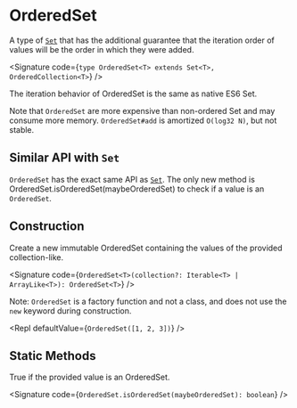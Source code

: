 
# OrderedSet

A type of [`Set`](../Set/) that has the additional guarantee that the iteration order of values will be the order in which they were added.

<Signature code={`type OrderedSet<T> extends Set<T>, OrderedCollection<T>`} />

The iteration behavior of OrderedSet is the same as native ES6 Set.

Note that `OrderedSet` are more expensive than non-ordered Set and may consume more memory. `OrderedSet#add` is amortized `O(log32 N)`, but not stable.

## Similar API with `Set`

`OrderedSet` has the exact same API as [`Set`](../Set/). The only new method is <CodeLink to="isOrderedSet">OrderedSet.isOrderedSet(maybeOrderedSet)</CodeLink> to check if a value is an `OrderedSet`.

## Construction

<MemberLabel label="OrderedSet()" />

Create a new immutable OrderedSet containing the values of the provided collection-like.

<Signature
  code={`OrderedSet<T>(collection?: Iterable<T> | ArrayLike<T>): OrderedSet<T>`}
/>

Note: `OrderedSet` is a factory function and not a class, and does not use the `new` keyword during construction.

<Repl defaultValue={`OrderedSet([1, 2, 3])`} />

## Static Methods

<MemberLabel label="OrderedSet.isOrderedSet()" />

True if the provided value is an OrderedSet.

<Signature code={`OrderedSet.isOrderedSet(maybeOrderedSet): boolean`} />

